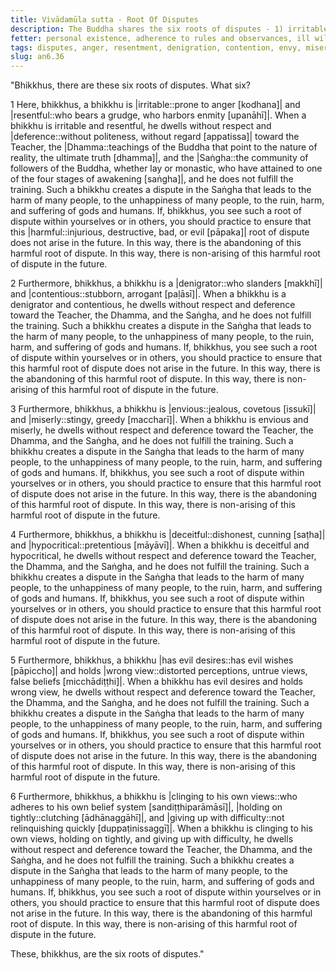 ```yaml
---
title: Vivādamūla sutta - Root Of Disputes
description: The Buddha shares the six roots of disputes - 1) irritable nature and resentment, 2) denigration and contention, 3) envy and miserliness, 4) deceit and hypocrisy, 5) evil desires and wrong view, 6) clinging to views, holding on to them, and insisting on them - that lead to one not fulfilling the training, to dispute in the community, and to the harm and suffering of many.
fetter: personal existence, adherence to rules and observances, ill will, conceit, ignorance
tags: disputes, anger, resentment, denigration, contention, envy, miserliness, deceit, hypocrisy, evil desires, wrong view, clinging, views, training, harm, suffering, community, saṅgha, Dhamma, Teacher, respect, deference, politeness
slug: an6.36
---
```


"Bhikkhus, there are these six roots of disputes. What six?

1 Here, bhikkhus, a bhikkhu is |irritable::prone to anger [kodhana]| and |resentful::who bears a grudge, who harbors enmity [upanāhī]|. When a bhikkhu is irritable and resentful, he dwells without respect and |deference::without politeness, without regard [appatissa]| toward the Teacher, the |Dhamma::teachings of the Buddha that point to the nature of reality, the ultimate truth [dhamma]|, and the |Saṅgha::the community of followers of the Buddha, whether lay or monastic, who have attained to one of the four stages of awakening [saṅgha]|, and he does not fulfill the training. Such a bhikkhu creates a dispute in the Saṅgha that leads to the harm of many people, to the unhappiness of many people, to the ruin, harm, and suffering of gods and humans. If, bhikkhus, you see such a root of dispute within yourselves or in others, you should practice to ensure that this |harmful::injurious, destructive, bad, or evil [pāpaka]| root of dispute does not arise in the future. In this way, there is the abandoning of this harmful root of dispute. In this way, there is non-arising of this harmful root of dispute in the future.

2 Furthermore, bhikkhus, a bhikkhu is a |denigrator::who slanders [makkhī]| and |contentious::stubborn, arrogant [paḷāsī]|. When a bhikkhu is a denigrator and contentious, he dwells without respect and deference toward the Teacher, the Dhamma, and the Saṅgha, and he does not fulfill the training. Such a bhikkhu creates a dispute in the Saṅgha that leads to the harm of many people, to the unhappiness of many people, to the ruin, harm, and suffering of gods and humans. If, bhikkhus, you see such a root of dispute within yourselves or in others, you should practice to ensure that this harmful root of dispute does not arise in the future. In this way, there is the abandoning of this harmful root of dispute. In this way, there is non-arising of this harmful root of dispute in the future.

3 Furthermore, bhikkhus, a bhikkhu is |envious::jealous, covetous [issukī]| and |miserly::stingy, greedy [maccharī]|. When a bhikkhu is envious and miserly, he dwells without respect and deference toward the Teacher, the Dhamma, and the Saṅgha, and he does not fulfill the training. Such a bhikkhu creates a dispute in the Saṅgha that leads to the harm of many people, to the unhappiness of many people, to the ruin, harm, and suffering of gods and humans. If, bhikkhus, you see such a root of dispute within yourselves or in others, you should practice to ensure that this harmful root of dispute does not arise in the future. In this way, there is the abandoning of this harmful root of dispute. In this way, there is non-arising of this harmful root of dispute in the future.

4 Furthermore, bhikkhus, a bhikkhu is |deceitful::dishonest, cunning [saṭha]| and |hypocritical::pretentious [māyāvī]|. When a bhikkhu is deceitful and hypocritical, he dwells without respect and deference toward the Teacher, the Dhamma, and the Saṅgha, and he does not fulfill the training. Such a bhikkhu creates a dispute in the Saṅgha that leads to the harm of many people, to the unhappiness of many people, to the ruin, harm, and suffering of gods and humans. If, bhikkhus, you see such a root of dispute within yourselves or in others, you should practice to ensure that this harmful root of dispute does not arise in the future. In this way, there is the abandoning of this harmful root of dispute. In this way, there is non-arising of this harmful root of dispute in the future.

5 Furthermore, bhikkhus, a bhikkhu |has evil desires::has evil wishes [pāpiccho]| and holds |wrong view::distorted perceptions, untrue views, false beliefs [micchādiṭṭhi]|. When a bhikkhu has evil desires and holds wrong view, he dwells without respect and deference toward the Teacher, the Dhamma, and the Saṅgha, and he does not fulfill the training. Such a bhikkhu creates a dispute in the Saṅgha that leads to the harm of many people, to the unhappiness of many people, to the ruin, harm, and suffering of gods and humans. If, bhikkhus, you see such a root of dispute within yourselves or in others, you should practice to ensure that this harmful root of dispute does not arise in the future. In this way, there is the abandoning of this harmful root of dispute. In this way, there is non-arising of this harmful root of dispute in the future.

6 Furthermore, bhikkhus, a bhikkhu is |clinging to his own views::who adheres to his own belief system [sandiṭṭhiparāmāsī]|, |holding on tightly::clutching [ādhānaggāhī]|, and |giving up with difficulty::not relinquishing quickly [duppaṭinissaggī]|. When a bhikkhu is clinging to his own views, holding on tightly, and giving up with difficulty, he dwells without respect and deference toward the Teacher, the Dhamma, and the Saṅgha, and he does not fulfill the training. Such a bhikkhu creates a dispute in the Saṅgha that leads to the harm of many people, to the unhappiness of many people, to the ruin, harm, and suffering of gods and humans. If, bhikkhus, you see such a root of dispute within yourselves or in others, you should practice to ensure that this harmful root of dispute does not arise in the future. In this way, there is the abandoning of this harmful root of dispute. In this way, there is non-arising of this harmful root of dispute in the future.

These, bhikkhus, are the six roots of disputes."